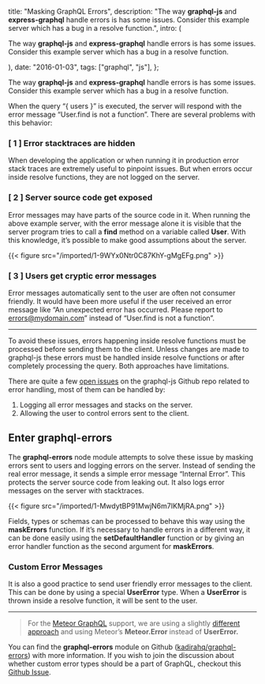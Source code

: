 
  title: "Masking GraphQL Errors",
  description:
    "The way **graphql-js** and **express-graphql** handle errors is has some issues. Consider this example server which has a bug in a resolve function.",
  intro: (
    <section>
      <p>
        The way **graphql-js** and **express-graphql** handle errors is has some
        issues. Consider this example server which has a bug in a resolve
        function.
      </p>
    </section>
  ),
  date: "2016-01-03",
  tags: ["graphql", "js"],
};


The way **graphql-js** and **express-graphql** handle errors is has some issues. Consider this example server which has a bug in a resolve function.

When the query “{ users }” is executed, the server will respond with the error message “User.find is not a function”. There are several problems with this behavior:

### [ 1 ] Error stacktraces are hidden

When developing the application or when running it in production error stack traces are extremely useful to pinpoint issues. But when errors occur inside resolve functions, they are not logged on the server.

### [ 2 ] Server source code get exposed

Error messages may have parts of the source code in it. When running the above example server, with the error message alone it is visible that the server program tries to call a **find** method on a variable called **User**. With this knowledge, it’s possible to make good assumptions about the server.

{{< figure src="/imported/1-9WYx0Ntr0C87KhY-gMgEFg.png" >}}

### [ 3 ] Users get cryptic error messages

Error messages automatically sent to the user are often not consumer friendly. It would have been more useful if the user received an error message like “An unexpected error has occurred. Please report to errors@mydomain.com” instead of “User.find is not a function”.

---

To avoid these issues, errors happening inside resolve functions must be processed before sending them to the client. Unless changes are made to graphql-js these errors must be handled inside resolve functions or after completely processing the query. Both approaches have limitations.

There are quite a few [open issues](https://github.com/graphql/graphql-js/issues?utf8=%E2%9C%93&q=is%3Aissue+is%3Aopen+error) on the graphql-js Github repo related to error handling, most of them can be handled by:

1. Logging all error messages and stacks on the server.
2. Allowing the user to control errors sent to the client.

## **Enter graphql-errors**

The **graphql-errors** node module attempts to solve these issue by masking errors sent to users and logging errors on the server. Instead of sending the real error message, it sends a simple error message “Internal Error”. This protects the server source code from leaking out. It also logs error messages on the server with stacktraces.

{{< figure src="/imported/1-MwdytBP91MwjN6m7IKMjRA.png" >}}

Fields, types or schemas can be processed to behave this way using the **maskErrors** function. If it’s necessary to handle errors in a different way, it can be done easily using the **setDefaultHandler** function or by giving an error handler function as the second argument for **maskErrors**.

### Custom Error Messages

It is also a good practice to send user friendly error messages to the client. This can be done by using a special **UserError** type. When a **UserError** is thrown inside a resolve function, it will be sent to the user.

---

> For the [Meteor GraphQL](https://github.com/kadirahq/meteor-graphql) support, we are using a slightly [different approach](https://github.com/kadirahq/meteor-graphql/pull/6) and using Meteor’s **Meteor.Error** instead of **UserError.**

You can find the **graphql-errors** module on Github ([kadirahq/graphql-errors](https://github.com/kadirahq/graphql-errors)) with more information. If you wish to join the discussion about whether custom error types should be a part of GraphQL, checkout this [Github Issue](https://github.com/facebook/graphql/issues/135).

